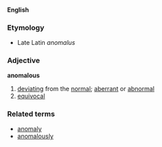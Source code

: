 ====English====
===Etymology===
*Late Latin ''anomalus''

===Adjective===
'''anomalous'''
#[[deviating]] from the [[normal]]; [[aberrant]] or [[abnormal]]
#[[equivocal]]
===Related terms===
*[[anomaly]]
*[[anomalously]]